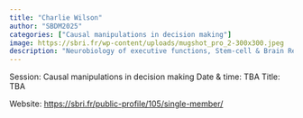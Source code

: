 ```yaml
---
title: "Charlie Wilson"
author: "SBDM2025"
categories: ["Causal manipulations in decision making"]
image: https://sbri.fr/wp-content/uploads/mugshot_pro_2-300x300.jpeg
description: "Neurobiology of executive functions, Stem-cell & Brain Research Institute (Lyon, France)" 
---
```


Session: Causal manipulations in decision making
Date & time: TBA
Title: TBA

Website: [https://sbri.fr/public-profile/105/single-member/](https://sbri.fr/public-profile/105/single-member/)